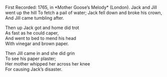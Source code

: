 <Collapse title="Information">
First Recorded: 1765, in *Mother Goose’s Melody* (London).
</Collapse>

<Box>
Jack and Jill went up the hill  
To fetch a pail of water;  
Jack fell down and broke his crown,  
And Jill came tumbling after.  

Then up Jack got and home did trot  
As fast as he could caper,  
And went to bed to mend his head  
With vinegar and brown paper.  

Then Jill came in and she did grin  
To see his paper plaster;  
Her mother whipped her across her knee  
For causing Jack’s disaster.
</Box>
